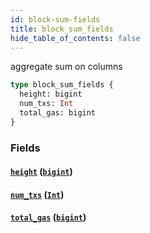 ```yaml
---
id: block-sum-fields
title: block_sum_fields
hide_table_of_contents: false
---
```


aggregate sum on columns

```graphql
type block_sum_fields {
  height: bigint
  num_txs: Int
  total_gas: bigint
}
```

### Fields

#### [`height`](#) ([`bigint`](../scalars/bigint))

#### [`num_txs`](#) ([`Int`](../scalars/int))

#### [`total_gas`](#) ([`bigint`](../scalars/bigint))
